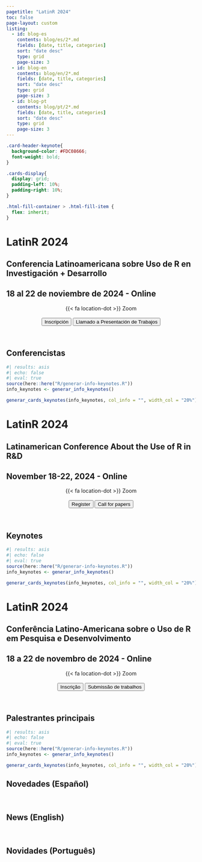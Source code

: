 ```yaml
---
pagetitle: "LatinR 2024"
toc: false
page-layout: custom
listing:
  - id: blog-es
    contents: blog/es/2*.md
    fields: [date, title, categories]
    sort: "date desc"
    type: grid
    page-size: 3
  - id: blog-en
    contents: blog/en/2*.md
    fields: [date, title, categories]
    sort: "date desc"
    type: grid
    page-size: 3
  - id: blog-pt
    contents: blog/pt/2*.md
    fields: [date, title, categories]
    sort: "date desc"
    type: grid
    page-size: 3        
---
```


```css
.card-header-keynote{
  background-color: #FDC08666;
  font-weight: bold;
}

.cards-display{
  display: grid;
  padding-left: 10%;
  padding-right: 10%;
}

.html-fill-container > .html-fill-item {
  flex: inherit;
}
```


::: {.content-visible when-profile="es"}
::: grid
::: {#banner .g-col-12}
# LatinR 2024

## Conferencia Latinoamericana sobre Uso de R en Investigación + Desarrollo

## 18 al 22 de noviembre de 2024 - Online

<center> {{< fa location-dot >}} Zoom </center>
<br>
</section>


<!-- <center><a href='cronograma/programa/preliminar.qmd'><button type="button" class="btn btn-light btn-lg">Programa</button></a></center> -->

<center> <a href='blog/es/2024-08-01-inscripcion.html'><button type="button" class="btn btn-light btn-lg"><i class="fa-solid fa-user-plus"></i> Inscripción</button></a> <a href='blog/es/2024-07-09-presentacion-trabajos-2024.html'><button type="button" class="btn btn-light btn-lg"><i class="fa-solid fa-file-circle-plus"></i> Llamado a Presentación de Trabajos</button></a></center>

<br>
:::
:::


## Conferencistas

```r
#| results: asis
#| echo: false
#| eval: true
source(here::here("R/generar-info-keynotes.R"))
info_keynotes <- generar_info_keynotes()

generar_cards_keynotes(info_keynotes, col_info = "", width_col = "20%")

```




:::


:::: {.content-visible when-profile="en"}
::: grid
::: {#banner .g-col-12}
# LatinR 2024

## Latinamerican Conference About the Use of R in R&D

## November 18-22, 2024 - Online

<center> {{< fa location-dot >}} Zoom </center>
<br>
</section>


<!-- <center><a href='cronograma/programa/preliminar.qmd'><button type="button" class="btn btn-light btn-lg">Program</button></a></center> -->

<center> <a href='blog/en/2024-08-01-register.html'><button type="button" class="btn btn-light btn-lg"><i class="fa-solid fa-user-plus"></i> Register</button></a> <a href='blog/en/2024-07-09-call-for-papers-2024.html'><button type="button" class="btn btn-light btn-lg"><i class="fa-solid fa-file-circle-plus"></i> Call for papers</button></a></center>

<br>
:::
:::





## Keynotes

```r
#| results: asis
#| echo: false
#| eval: true
source(here::here("R/generar-info-keynotes.R"))
info_keynotes <- generar_info_keynotes()

generar_cards_keynotes(info_keynotes, col_info = "", width_col = "20%")

```

::::

:::: {.content-visible when-profile="pt"}
::: grid
::: {#banner .g-col-12}
# LatinR 2024

## Conferência Latino-Americana sobre o Uso de R em Pesquisa e Desenvolvimento

## 18 a 22 de novembro de 2024 - Online

<center> {{< fa location-dot >}} Zoom</center>
<br>
</section>


<!-- <center><a href='cronograma/programa/preliminar.qmd'><button type="button" class="btn btn-light btn-lg">Programação</button></a></center> -->

<center> <a href='blog/pt/2024-08-01-inscricao.html'><button type="button" class="btn btn-light btn-lg"><i class="fa-solid fa-user-plus"></i> Inscrição</button></a> <a href='blog/pt/2024-07-09-apresentacao-trabalhos-2024.html'><button type="button" class="btn btn-light btn-lg"><i class="fa-solid fa-file-circle-plus"></i> Submissão de trabalhos</button></a></center>


<br>
:::
:::



## Palestrantes principais

```r
#| results: asis
#| echo: false
#| eval: true
source(here::here("R/generar-info-keynotes.R"))
info_keynotes <- generar_info_keynotes()

generar_cards_keynotes(info_keynotes, col_info = "", width_col = "20%")

```

:::

## Novedades (Español)

::: {#blog-es}
:::
<br>

## News (English)

::: {#blog-en}
:::
<br>


## Novidades (Português)

::: {#blog-pt}
:::
<br>
